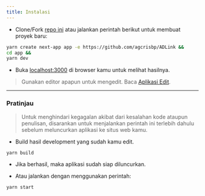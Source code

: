 ```yaml
---
title: Instalasi
---
```

- Clone/Fork [repo ini](https://github.com/agcrisbp/ADLink) atau jalankan perintah berikut untuk membuat proyek baru:

```bash copy
yarn create next-app app -e https://github.com/agcrisbp/ADLink &&
cd app &&
yarn dev
```

- Buka [localhost:3000](http://localhost:3000) di browser kamu untuk melihat hasilnya.
> Gunakan editor apapun untuk mengedit. Baca [Aplikasi Edit](../app-to-use).

---

### Pratinjau

> Untuk menghindari kegagalan akibat dari kesalahan kode ataupun penulisan, disarankan untuk menjalankan perintah ini terlebih dahulu sebelum meluncurkan aplikasi ke situs web kamu.

- Build hasil development yang sudah kamu edit.

```bash copy
yarn build
```

- Jika berhasil, maka aplikasi sudah siap diluncurkan.

- Atau jalankan dengan menggunakan perintah:

```bash copy
yarn start
```